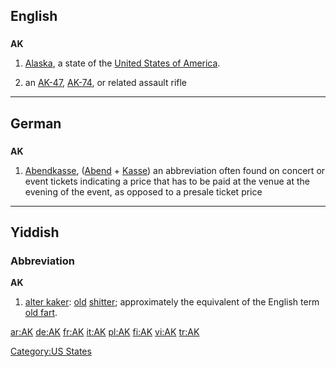 {{also|ak|aK|ak'}}
==English==

==={{abbreviation}}===
'''AK'''

# {{US}} [[Alaska]], a state of the [[United States of America]].
# an [[AK-47]], [[AK-74]], or related assault rifle

[[Category:US States]]

----
==German==
==={{abbreviation|lang=de}}===
'''AK'''
# [[Abendkasse]], ([[Abend]] + [[Kasse]]) an abbreviation often found on concert or event tickets indicating a price that has to be paid at the venue at the evening of the event, as opposed to a presale ticket price

----
==Yiddish==

===Abbreviation===
'''AK''' 

# [[alter kaker]]: {{context|vulgar}} [[old]] [[shitter]]; approximately the equivalent of the English term [[old fart]].

{{seeCites|A.K.}}
{{rfc|lang=yi}}

[[ar:AK]]
[[de:AK]]
[[fr:AK]]
[[it:AK]]
[[pl:AK]]
[[fi:AK]]
[[vi:AK]]
[[tr:AK]]